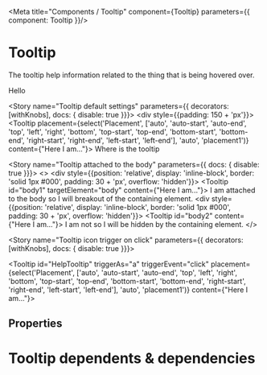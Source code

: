 
<Meta title="Components / Tooltip" component={Tooltip} parameters={{ component: Tooltip }}/>

# Tooltip

The tooltip help information related to the thing that is being hovered over.

<Preview>
    <Tooltip triggerAs="span" id="tooltip1" content="World">
        Hello
    </Tooltip>
</Preview>

<Story name="Tooltip default settings" parameters={{ decorators: [withKnobs],  docs: { disable: true  }}}>
    <div style={{padding: 150 + 'px'}}>
    <Tooltip placement={select('Placement', ['auto', 'auto-start', 'auto-end', 'top', 'left', 'right', 'bottom', 'top-start', 'top-end', 'bottom-start', 'bottom-end', 'right-start', 'right-end', 'left-start', 'left-end'], 'auto', 'placement1')} content={"Here I am..."}>
        Where is the tooltip
    </Tooltip>
    </div>
</Story>


<Story name="Tooltip attached to the body" parameters={{ docs: { disable: true }}}>
   <>
    <div style={{position: 'relative', display: 'inline-block', border: 'solid 1px #000', padding: 30 + 'px', overflow: 'hidden'}}>
        <Tooltip id="body1" targetElement="body" content={"Here I am..."}>
           I am attached to the body so I will breakout of the containing element.
        </Tooltip>
    </div>
     <div style={{position: 'relative', display: 'inline-block', border: 'solid 1px #000', padding: 30 + 'px', overflow: 'hidden'}}>
        <Tooltip id="body2" content={"Here I am..."}>
           I am not so I will be hidden by the containing element.
        </Tooltip>
    </div>
    </>
</Story>

<Story name="Tooltip icon trigger on click" parameters={{ decorators: [withKnobs],  docs: { disable: true  }}}>
    <div>
    <Tooltip id="HelpTooltip" triggerAs="a" triggerEvent="click" placement={select('Placement', ['auto', 'auto-start', 'auto-end', 'top', 'left', 'right', 'bottom', 'top-start', 'top-end', 'bottom-start', 'bottom-end', 'right-start', 'right-end', 'left-start', 'left-end'], 'auto', 'placement1')} content={"Here I am..."}>
       <Icon aria-label="Help" icon="question-circle" />
    </Tooltip>
    </div>
</Story>

## Properties

<Props of={Tooltip} />

# Tooltip dependents & dependencies
<DependenciesTable titleDependencies='Dependencies' titleDependents='Dependents' of={Tooltip} />
